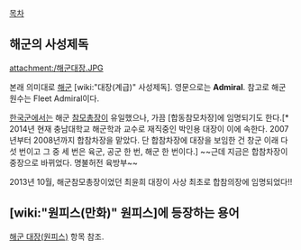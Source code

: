 [[목차]]

== 해군의 사성제독 ==
attachment:/해군대장.JPG

본래 의미대로 [[해군]] [wiki:"대장(계급)" 사성제독]. 영문으로는 '''Admiral'''. 참고로 해군 원수는 Fleet Admiral이다. 

[[한국군]]에서는 해군 [[참모총장]]이 유일했으나, 가끔 [합동참모차장]에 임명되기도 한다.[* 2014년 현재 충남대학교 해군학과 교수로 재직중인 박인용 대장이 이에 속한다. 2007년부터 2008년까지 합참차장을 맡았다. 단 합참차장에 대장을 보임한 건 창군 이래 다섯 번이고 그 중 세 번은 육군, 공군 한 번, 해군 한 번이다.] ~~근데 지금은 합참차장이 중장으로 바뀌었다. 명불허전 육방부~~

2013년 10월, 해군참모총장이었던 최윤희 대장이 사상 최초로 합참의장에 임명되었다!!

== [wiki:"원피스(만화)" 원피스]에 등장하는 용어 ==
[[해군 대장(원피스)]] 항목 참조.

